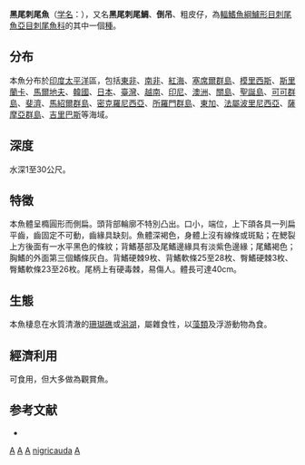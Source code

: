 {{Speciesbox 
| genus = Acanthurus
| species = nigricauda
| image = Acanthurus nigricauda, livrée claire.jpg
| status = NE
| authority = [[Duncker|Duncker]] & [[Mohr|Mohr]], 1929
| synonyms = *''Acanthurus gahm nigricauda''<br /><small>Duncker & Mohr, 1929</small>
}}
'''黑尾刺尾魚'''（[[学名|学名]]：{{lang|la|'''''Acanthurus nigricauda'''''}}），又名'''黑尾刺尾鯛'''、'''倒吊'''、粗皮仔，為[[輻鰭魚綱|輻鰭魚綱]][[鱸形目|鱸形目]][[刺尾魚亞目|刺尾魚亞目]][[刺尾魚科|刺尾魚科]]的其中一個[[種|種]]。

==分布==
本魚分布於[[印度|印度]][[太平洋|太平洋]]區，包括[[東非|東非]]、[[南非|南非]]、[[紅海|紅海]]、[[塞席爾群島|塞席爾群島]]、[[模里西斯|模里西斯]]、[[斯里蘭卡|斯里蘭卡]]、[[馬爾地夫|馬爾地夫]]、[[韓國|韓國]]、[[日本|日本]]、[[臺灣|臺灣]]、[[越南|越南]]、[[印尼|印尼]]、[[澳洲|澳洲]]、[[關島|關島]]、[[聖誕島|聖誕島]]、[[可可群島|可可群島]]、[[斐濟|斐濟]]、[[馬紹爾群島|馬紹爾群島]]、[[密克羅尼西亞|密克羅尼西亞]]、[[所羅門群島|所羅門群島]]、[[東加|東加]]、[[法屬波里尼西亞|法屬波里尼西亞]]、[[薩摩亞群島|薩摩亞群島]]、[[吉里巴斯|吉里巴斯]]等海域。

==深度==
水深1至30公尺。

==特徵==
本魚體呈橢圓形而側扁。頭背部輪廓不特別凸出。口小，端位，上下頜各具一列扁平齒，齒固定不可動，齒緣具缺刻。魚體深褐色，身體上沒有線條或斑點；在鰓裂上方後面有一水平黑色的條紋；背鰭基部及尾鰭邊緣具有淡紫色邊緣；尾鰭褐色；胸鰭的外面第三個鰭條灰白。背鰭硬棘9枚、背鰭軟條25至28枚、臀鰭硬棘3枚、臀鰭軟條23至26枚。尾柄上有硬毒棘，易傷人。體長可達40cm。

==生態==
本魚棲息在水質清澈的[[珊瑚礁|珊瑚礁]]或[[潟湖|潟湖]]，屬雜食性，以[[藻類|藻類]]及浮游動物為食。

==經濟利用==
可食用，但大多做為觀賞魚。

==参考文献==
*{{FishBase_species|genus=Acanthurus|species=nigricauda|year=2011|month=12}}
{{Taxonbar|from=Q1758464}}

[[Category:觀賞魚|A]]
[[Category:食用魚|A]]
[[Category:有毒魚類|A]]
[[Category:刺尾魚屬|nigricauda]]
[[Category:1929年描述的鱼类|A]]